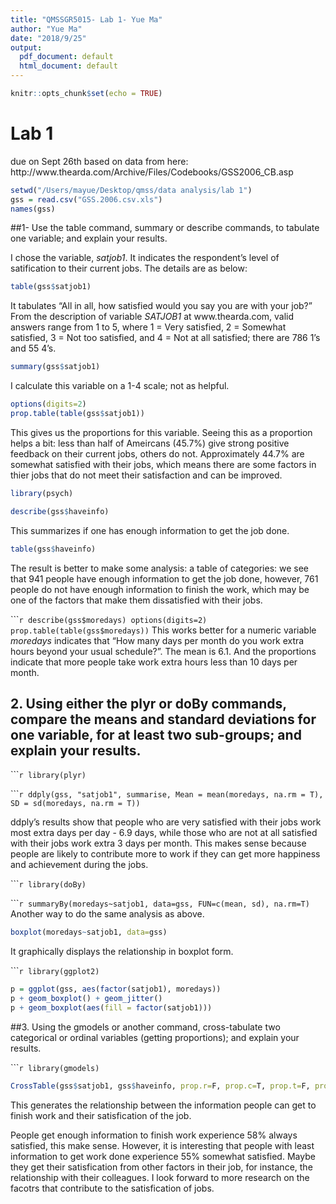 ```yaml
---
title: "QMSSGR5015- Lab 1- Yue Ma"
author: "Yue Ma"
date: "2018/9/25"
output:
  pdf_document: default
  html_document: default
---
```


```r
knitr::opts_chunk$set(echo = TRUE)
```

# Lab 1 

due on Sept 26th based on data from here:
http://www.thearda.com/Archive/Files/Codebooks/GSS2006_CB.asp


```r
setwd("/Users/mayue/Desktop/qmss/data analysis/lab 1")
gss = read.csv("GSS.2006.csv.xls")
names(gss)
```

##1-  Use the table command, summary or describe commands, to tabulate one variable; and explain your results.

I chose the variable, *satjob1*. It indicates the respondent's level of satification to their current jobs. The details are as below:

```r
table(gss$satjob1)  
```
It tabulates "All in all, how satisfied would you say you are with your job?"
From the description of variable *SATJOB1* at www.thearda.com, valid answers range from 1 to 5, where 1 = Very satisfied, 2 = Somewhat satisfied, 3 = Not too satisfied, and 4 = Not at all satisfied; there are 786 1's and 55 4's.


```r
summary(gss$satjob1) 
```
I calculate this variable on a 1-4 scale; not as helpful.


```r
options(digits=2) 
prop.table(table(gss$satjob1)) 
```
This gives us the proportions for this variable. Seeing this as a proportion helps a bit: less than half of Ameircans (45.7%) give strong positive feedback on their current jobs, others do not. Approximately 44.7% are somewhat satisfied with their jobs, which means there are some factors in thier jobs that do not meet their satisfaction and can be improved.


```r
library(psych) 
```

```r
describe(gss$haveinfo) 
```
This summarizes if one has enough information to get the job done.


```r
table(gss$haveinfo)    
```
The result is better to make some analysis: a table of categories: we see that 941 people have enough information to get the job done, however, 761 people do not have enough information to finish the work, which may be one of the factors that make them dissatisfied with their jobs.


``````r
describe(gss$moredays)
options(digits=2) 
prop.table(table(gss$moredays))
```
This works better for a numeric variable *moredays* indicates that "How many days per month do you work extra hours beyond your usual schedule?". The mean is 6.1. And the proportions indicate that more people take work extra hours less than 10 days per month.


## 2. Using either the plyr or doBy commands, compare the means and standard deviations for one variable, for at least two sub-groups; and explain your results. 

``````r
library(plyr)
```

``````r
ddply(gss, "satjob1", summarise, Mean = mean(moredays, na.rm = T), SD = sd(moredays, na.rm = T))
```

ddply's results show that people who are very satisfied with their jobs work most extra days per day - 6.9 days, while those who are not at all satisfied with their jobs work extra 3 days per month. This makes sense because people are likely to contribute more to work if they can get more happiness and achievement during the jobs.


``````r
library(doBy)
```

``````r
summaryBy(moredays~satjob1, data=gss, FUN=c(mean, sd), na.rm=T) 
```
Another way to do the same analysis as above. 


```r
boxplot(moredays~satjob1, data=gss) 
```
It graphically displays the relationship in boxplot form.


``````r
library(ggplot2)
```

```r
p = ggplot(gss, aes(factor(satjob1), moredays))
p + geom_boxplot() + geom_jitter()
p + geom_boxplot(aes(fill = factor(satjob1)))
```


##3. Using the gmodels or another command, cross-tabulate two categorical or ordinal variables (getting proportions); and explain your results.

``````r
library(gmodels)
```

```r
CrossTable(gss$satjob1, gss$haveinfo, prop.r=F, prop.c=T, prop.t=F, prop.chisq=F, format="SPSS") #
```
This generates the relationship between the information people can get to finish work and their satisfication of the job.

People get enough information to finish work experience 58% always satisfied, this make sense. However, it is interesting that people with least information to get work done experience 55% somewhat satisfied. Maybe they get their satisfication from other factors in their job, for instance, the relationship with their colleagues. I look forward to more research on the facotrs that contribute to the satisfication of jobs. 
